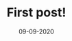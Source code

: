 ---
title: First post!
slug: first-post
date: 09-09-2020
featureImage: nature1.jpg
excerpt: Lorem ipsum demit asit adieu
---